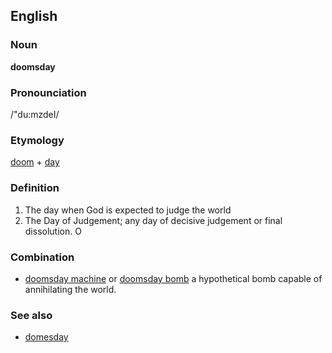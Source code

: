 ==English==

===Noun===
'''doomsday'''

===Pronounciation=== 
/"du:mzdeI/

===Etymology===
[[doom]] + [[day]]

===Definition===
# The day when God is expected to judge the world
# The Day of Judgement; any day of decisive judgement or final dissolution. O

===Combination=== 
*[[doomsday machine]] or [[doomsday bomb]] a hypothetical bomb capable of annihilating the world.

===See also===
*[[domesday]]